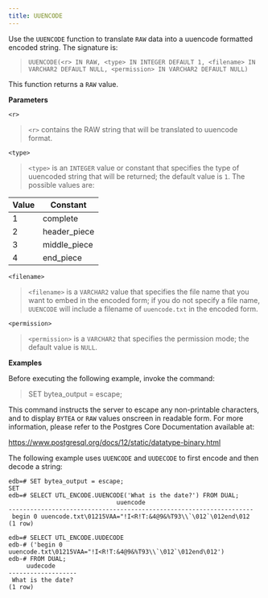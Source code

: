```yaml
---
title: UUENCODE
---
```


Use the `UUENCODE` function to translate `RAW` data into a uuencode
formatted encoded string. The signature is:

> `UUENCODE(<r> IN RAW, <type> IN INTEGER DEFAULT 1, <filename> IN`
> `VARCHAR2 DEFAULT NULL, <permission> IN VARCHAR2 DEFAULT NULL)`

This function returns a `RAW` value.

**Parameters**

`<r>`

> `<r>` contains the RAW string that will be translated to uuencode
> format.

`<type>`

> `<type>` is an `INTEGER` value or constant that specifies the type of
> uuencoded string that will be returned; the default value is `1`. The
> possible values are:

| **Value** | **Constant**  |
| --------- | ------------- |
| 1         | complete      |
| 2         | header_piece |
| 3         | middle_piece |
| 4         | end_piece    |

`<filename>`

> `<filename>` is a `VARCHAR2` value that specifies the file name that
> you want to embed in the encoded form; if you do not specify a file
> name, `UUENCODE` will include a filename of `uuencode.txt` in the
> encoded form.

`<permission>`

> `<permission>` is a `VARCHAR2` that specifies the permission mode; the
> default value is `NULL`.

**Examples**

Before executing the following example, invoke the command:

> SET bytea_output = escape;

This command instructs the server to escape any non-printable
characters, and to display `BYTEA` or `RAW` values onscreen in readable
form. For more information, please refer to the Postgres Core
Documentation available at:

<https://www.postgresql.org/docs/12/static/datatype-binary.html>

The following example uses `UUENCODE` and `UUDECODE` to first encode and
then decode a string:

``` text
edb=# SET bytea_output = escape;
SET
edb=# SELECT UTL_ENCODE.UUENCODE('What is the date?') FROM DUAL;
                              uuencode
--------------------------------------------------------------------
 begin 0 uuencode.txt\01215VAA="!I<R!T:&4@9&%T93\\`\012`\012end\012
(1 row)

edb=# SELECT UTL_ENCODE.UUDECODE
edb-# ('begin 0 uuencode.txt\01215VAA="!I<R!T:&4@9&%T93\\`\012`\012end\012')
edb-# FROM DUAL;
     uudecode
-------------------
 What is the date?
(1 row)
```
